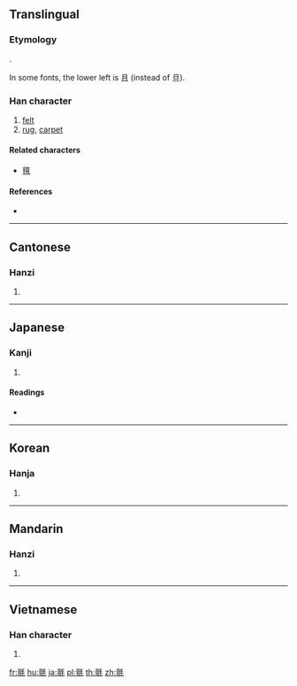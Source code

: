 {{also|毡|氊}}
==Translingual==

===Etymology===
{{Han compound|亶|毛|t2=hair, fur|ls=psc|c1=p|c2=s}}.

In some fonts, the lower left is 且 (instead of 旦).

===Han character===
{{Han char|rn=82|rad=毛|as=13|sn=17|four=02114|canj=YMHQU}}

# [[felt]]
# [[rug]], [[carpet]]

====Related characters====
* [[氊]]

====References====
* {{Han ref|kx=0596.270|dkj=16982|dj=0988.010|hdz=32007.110|uh=6C08|ud=27656|bh=C0D6|bd=49366}}

----

==Cantonese==

===Hanzi===
{{yue-hanzi|jyut=zin1|y=jin1|sim=毡}}

# {{defn|lang=yue|sort=毛13}}

----

==Japanese==

===Kanji===
{{ja-kanji|grade=|rs=毛13}}

# {{defn|lang=ja|sort=毛13}}

====Readings====
* {{ja-readings|goon=[[せん]] (sen)|kanon=[[せん]] (sen)|kun=[[もうせん]] (mousen)}}

----

==Korean==

===Hanja===
{{ko-hanja|hangeul=전|eumhun=모전(솜털로 만든 모직물)|rv=jeon|mr=chŏn|y=cen}}

# {{defn|lang=ko|sort=毛13}}

----

==Mandarin==

===Hanzi===
{{cmn-hanzi|sim=毡|pin=[[zhān]] ([[zhan1]])|wg=chan<sup>1</sup>}}

# {{defn|lang=cmn|sort=毛13}}

----

==Vietnamese==

===Han character===
{{vi-hantu|[[chiên]], [[chen]]|rs=毛13}}

# {{defn|lang=vi|sort=毛13}}

[[fr:氈]]
[[hu:氈]]
[[ja:氈]]
[[pl:氈]]
[[th:氈]]
[[zh:氈]]